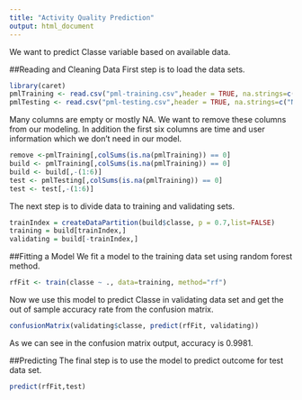 ```yaml
---
title: "Activity Quality Prediction"
output: html_document
---
```


We want to predict Classe variable based on available data. 

##Reading and Cleaning Data
First step is to load the data sets. 

```R
library(caret)
pmlTraining <- read.csv("pml-training.csv",header = TRUE, na.strings=c("NA",""))
pmlTesting <- read.csv("pml-testing.csv",header = TRUE, na.strings=c("NA",""))
```

Many columns are empty or mostly NA. We want to remove these columns from our modeling. In addition the first six columns are time and user information which we don't need in our model.

```R
remove <-pmlTraining[,colSums(is.na(pmlTraining)) == 0] 
build <- pmlTraining[,colSums(is.na(pmlTraining)) == 0]
build <- build[,-(1:6)]
test <- pmlTesting[,colSums(is.na(pmlTraining)) == 0] 
test <- test[,-(1:6)]
```

The next step is to divide data to training and validating sets. 
```R
trainIndex = createDataPartition(build$classe, p = 0.7,list=FALSE)
training = build[trainIndex,]
validating = build[-trainIndex,]
```

##Fitting a Model
We fit a model to the training data set using random forest method.

```R
rfFit <- train(classe ~ ., data=training, method="rf")
```

Now we use this model to predict Classe in validating data set and get the out of sample accuracy rate from the confusion matrix.

```R
confusionMatrix(validating$classe, predict(rfFit, validating))
```
As we can see in the confusion matrix output, accuracy is 0.9981.

##Predicting
The final step is to use the model to predict outcome for test data set.
```R
predict(rfFit,test)
```





